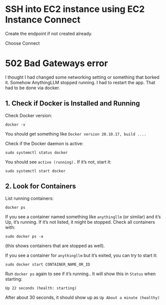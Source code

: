 ---
---

# SSH into EC2 instance using EC2 Instance Connect

Create the endpoint if not created already.

Choose Connect

# 502 Bad Gateways error

I thought I had changed some networking setting or something that borked it. Somehow AnythingLLM stopped running. I had to restart the app. That had to be done via docker.

## 1. Check if Docker is Installed and Running

Check Docker version:

```
docker -v
```

You should get something like `Docker version 20.10.17, build ....`

Check if the Docker daemon is active:

```
sudo systemctl status docker
```

You should see `active (running).` If it’s not, start it:

```
sudo systemctl start docker
```

## 2. Look for Containers

List running containers:

```
docker ps
```

If you see a container named something like `anythingllm` (or similar) and it’s Up, it’s running. If it’s not listed, it might be stopped. Check all containers with:

```
sudo docker ps -a
```

(this shows containers that are stopped as well).

If you see a container for `anythingllm` but it’s exited, you can try to start it:

```
sudo docker start CONTAINER_NAME_OR_ID
```

Run `docker ps` again to see if it’s running.. It will show this in `Status` when starting:

```
Up 22 seconds (health: starting)
```

After about 30 seconds, it should show up as `Up About a minute (healthy)`

